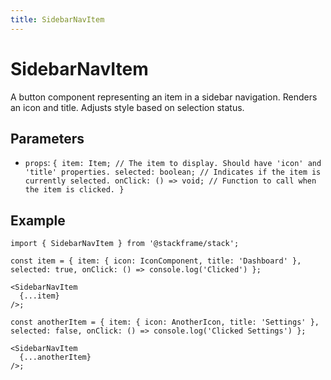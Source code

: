 ```yaml
---
title: SidebarNavItem
---
```


# SidebarNavItem

A button component representing an item in a sidebar navigation. Renders an icon and title. Adjusts style based on selection status.

## Parameters

- `props`: `{
  item: Item; // The item to display. Should have 'icon' and 'title' properties.
  selected: boolean; // Indicates if the item is currently selected.
  onClick: () => void; // Function to call when the item is clicked.
}`

## Example

```tsx
import { SidebarNavItem } from '@stackframe/stack';

const item = { item: { icon: IconComponent, title: 'Dashboard' }, selected: true, onClick: () => console.log('Clicked') };

<SidebarNavItem
  {...item}
/>;

const anotherItem = { item: { icon: AnotherIcon, title: 'Settings' }, selected: false, onClick: () => console.log('Clicked Settings') };

<SidebarNavItem
  {...anotherItem}
/>;
```